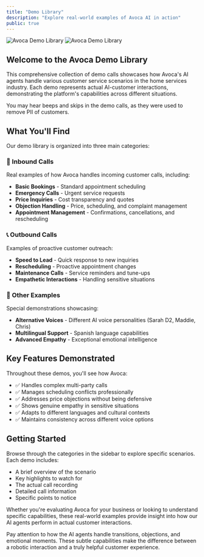 ```yaml
---
title: "Demo Library"
description: "Explore real-world examples of Avoca AI in action"
public: true
---
```


<img
  className="block dark:hidden"
  src="/images/hero-light.png"
  alt="Avoca Demo Library"
/>
<img
  className="hidden dark:block"
  src="/images/hero-dark.png"
  alt="Avoca Demo Library"
/>

## Welcome to the Avoca Demo Library

This comprehensive collection of demo calls showcases how Avoca's AI agents handle various customer service scenarios in the home services industry. Each demo represents actual AI-customer interactions, demonstrating the platform's capabilities across different situations.

<Note>
  You may hear beeps and skips in the demo calls, as they were used to remove
  PII of customers.
</Note>

## What You'll Find

Our demo library is organized into three main categories:

### 🎯 Inbound Calls

Real examples of how Avoca handles incoming customer calls, including:

- **Basic Bookings** - Standard appointment scheduling
- **Emergency Calls** - Urgent service requests
- **Price Inquiries** - Cost transparency and quotes
- **Objection Handling** - Price, scheduling, and complaint management
- **Appointment Management** - Confirmations, cancellations, and rescheduling

### 📞 Outbound Calls

Examples of proactive customer outreach:

- **Speed to Lead** - Quick response to new inquiries
- **Rescheduling** - Proactive appointment changes
- **Maintenance Calls** - Service reminders and tune-ups
- **Empathetic Interactions** - Handling sensitive situations

### 🌟 Other Examples

Special demonstrations showcasing:

- **Alternative Voices** - Different AI voice personalities (Sarah D2, Maddie, Chris)
- **Multilingual Support** - Spanish language capabilities
- **Advanced Empathy** - Exceptional emotional intelligence

## Key Features Demonstrated

Throughout these demos, you'll see how Avoca:

- ✅ Handles complex multi-party calls
- ✅ Manages scheduling conflicts professionally
- ✅ Addresses price objections without being defensive
- ✅ Shows genuine empathy in sensitive situations
- ✅ Adapts to different languages and cultural contexts
- ✅ Maintains consistency across different voice options

## Getting Started

Browse through the categories in the sidebar to explore specific scenarios. Each demo includes:

- A brief overview of the scenario
- Key highlights to watch for
- The actual call recording
- Detailed call information
- Specific points to notice

Whether you're evaluating Avoca for your business or looking to understand specific capabilities, these real-world examples provide insight into how our AI agents perform in actual customer interactions.

<Card title="Pro Tip" icon="lightbulb">
  Pay attention to how the AI agents handle transitions, objections, and
  emotional moments. These subtle capabilities make the difference between a
  robotic interaction and a truly helpful customer experience.
</Card>
